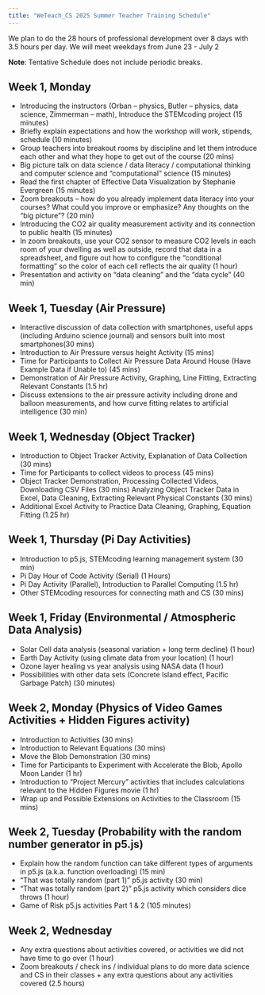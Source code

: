 ```yaml
---
title: "WeTeach_CS 2025 Summer Teacher Training Schedule"
---
```


We plan to do the 28 hours of professional development over 8 days with 3.5 hours per day. We will meet weekdays from June 23 - July 2

**Note**: Tentative Schedule does not include periodic breaks.

## Week 1, Monday 
* Introducing the instructors (Orban – physics, Butler – physics, data science, Zimmerman – math), Introduce the STEMcoding project (15 minutes)
* Briefly explain expectations and how the workshop will work, stipends, schedule (10 minutes)
* Group teachers into breakout rooms by discipline and let them introduce each other and what they hope to get out of the course (20 mins) 
* Big picture talk on data science / data literacy / computational thinking and computer science and “computational” science (15 minutes)
* Read the first chapter of Effective Data Visualization by Stephanie Evergreen (15 minutes)
* Zoom breakouts – how do you already implement data literacy into your courses? What could you improve or emphasize? Any thoughts on the “big picture”? (20 min)
* Introducing the CO2 air quality measurement activity and its connection to public health (15 minutes)
* In zoom breakouts, use your CO2 sensor to measure CO2 levels in each room of your dwelling as well as outside, record that data in a spreadsheet, and figure out how to configure the “conditional formatting” so the color of each cell reflects the air quality (1 hour)
* Presentation and activity on “data cleaning” and the “data cycle” (40 min)

## Week 1, Tuesday (Air Pressure)
* Interactive discussion of data collection with smartphones, useful apps (including Arduino science journal) and sensors built into most smartphones(30 mins)
* Introduction to Air Pressure versus height Activity (15 mins)
* Time for Participants to Collect Air Pressure Data Around House (Have Example Data if Unable to) (45 mins)
* Demonstration of Air Pressure Activity, Graphing, Line Fitting, Extracting Relevant Constants (1.5 hr)
* Discuss extensions to the air pressure activity including drone and balloon measurements, and how curve fitting relates to artificial intelligence (30 min)


## Week 1, Wednesday (Object Tracker)
* Introduction to Object Tracker Activity, Explanation of Data Collection (30 mins)
* Time for Participants to collect videos to process (45 mins)
* Object Tracker Demonstration, Processing Collected Videos, Downloading CSV Files (30 mins)
Analyzing Object Tracker Data in Excel, Data Cleaning, Extracting Relevant Physical Constants (30 mins)
* Additional Excel Activity to Practice Data Cleaning, Graphing, Equation Fitting (1.25 hr)

## Week 1, Thursday (Pi Day Activities)
* Introduction to p5.js, STEMcoding learning management system (30 min)
* Pi Day Hour of Code Activity (Serial) (1 Hours)
* Pi Day Activity (Parallel), Introduction to Parallel Computing (1.5 hr)
* Other STEMcoding resources for connecting math and CS (30 mins)


## Week 1, Friday (Environmental / Atmospheric Data Analysis)
* Solar Cell data analysis (seasonal variation + long term decline) (1 hour)
* Earth Day Activity (using climate data from your location) (1 hour)
* Ozone layer healing vs year analysis using NASA data (1 hour)
* Possibilities with other data sets (Concrete Island effect, Pacific Garbage Patch) (30 minutes)


## Week 2, Monday (Physics of Video Games Activities + Hidden Figures activity)
* Introduction to Activities (30 mins)
* Introduction to Relevant Equations (30 mins)
* Move the Blob Demonstration (30 mins)
* Time for Participants to Experiment with Accelerate the Blob, Apollo Moon Lander (1 hr)
* Introduction to “Project Mercury” activities that includes calculations relevant to the Hidden Figures movie (1 hr)
* Wrap up and Possible Extensions on Activities to the Classroom (15 mins)


## Week 2, Tuesday (Probability with the random number generator in p5.js)
* Explain how the random function can take different types of arguments in p5.js (a.k.a. function overloading) (15 min)
* “That was totally random (part 1)” p5.js activity (30 min)
* “That was totally random (part 2)” p5.js activity which considers dice throws (1 hour)
* Game of Risk p5.js activities Part 1 & 2 (105 minutes)


## Week 2, Wednesday 
* Any extra questions about activities covered, or activities we did not have time to go over (1 hour)
* Zoom breakouts / check ins / individual plans to do more data science and CS in their classes + any extra questions about any activities covered (2.5 hours)
